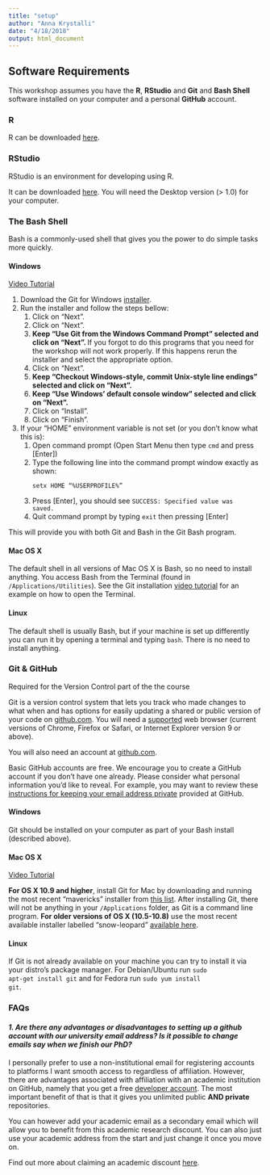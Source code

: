 ```yaml
---
title: "setup"
author: "Anna Krystalli"
date: "4/18/2018"
output: html_document
---
```


## Software Requirements

This workshop assumes you have the **R**, **RStudio** and **Git** and **Bash Shell** software installed on your computer and a personal **GitHub** account.

### R
R can be downloaded [here](https://cran.r-project.org/mirrors.html).

### RStudio
RStudio is an environment for developing using R.

It can be downloaded [here](https://www.rstudio.com/products/rstudio/download/).
You will need the Desktop version (> 1.0) for your computer.


### The Bash Shell

Bash is a commonly-used shell that gives you the power to do simple tasks more quickly.


<div class="row">
<div class="col-md-4">
<h4 id="shell-windows">Windows</h4>
<a href="https://www.youtube.com/watch?v=339AEqk9c-8">Video Tutorial</a>
<ol>
<li>Download the Git for Windows <a href="https://git-for-windows.github.io/">installer</a>.</li>
<li>Run the installer and follow the steps bellow:
<ol>
<li>Click on "Next".</li>
<!-- Select Components -->
<li>Click on "Next".</li>
<!-- Adjusting your PATH environment -->
<li>
<strong>
Keep "Use Git from the Windows Command Prompt" selected and click on "Next".
</strong>
If you forgot to do this programs that you need for the workshop will not work properly. If this happens rerun the installer and select the appropriate option.
</li>
<!-- Choosing the SSH executable -->
<li>Click on "Next".</li>
<!-- Configuring the line ending conversions -->
<li>
<strong>
Keep "Checkout Windows-style, commit Unix-style line endings" selected and click on "Next".
</strong>
</li>
<!-- Configuring the terminal emulator to use with Git Bash -->
<li>
<strong>
Keep "Use Windows' default console window" selected and click on "Next".
</strong>
</li>
<!-- Configuring experimental performance tweaks -->
<li>Click on "Install".</li>
<!-- Installing -->
<!-- Completing the Git Setup Wizard -->
<li>Click on "Finish".</li>
</ol>
</li>
<li>
If your "HOME" environment variable is not set (or you don't know what this is):
<ol>
<li>Open command prompt (Open Start Menu then type <code>cmd</code> and press [Enter])</li>
<li>
Type the following line into the command prompt window exactly as shown:
<p><code>setx HOME "%USERPROFILE%"</code></p>
</li>
<li>Press [Enter], you should see <code>SUCCESS: Specified value was saved.</code></li>
<li>Quit command prompt by typing <code>exit</code> then pressing [Enter]</li>
</ol>
</li>
</ol>
<p>This will provide you with both Git and Bash in the Git Bash program.</p>
</div>
<div class="col-md-4">
<h4 id="shell-macosx">Mac OS X</h4>
<p>
The default shell in all versions of Mac OS X is Bash, so no need to install anything.  You access Bash from the Terminal (found in <code>/Applications/Utilities</code>). See the Git installation <a href="https://www.youtube.com/watch?v=9LQhwETCdwY ">video tutorial</a> for an example on how to open the Terminal. 
</p>
</div>
<div class="col-md-4">
<h4 id="shell-linux">Linux</h4>
<p>The default shell is usually Bash, but if your machine is set up differently you can run it by opening a terminal and typing <code>bash</code>.  There is no need to install anything.
</p>
</div>
</div>



### Git & GitHub

Required for the Version Control part of the the course

Git is a version control system that lets you track who made changes to what when and has options for easily updating a shared or public version of your code on <a href="https://github.com/">github.com</a>. You will need a <a href="https://help.github.com/articles/supported-browsers/">supported</a> web browser (current versions of Chrome, Firefox or Safari, or Internet Explorer version 9 or above).

You will also need an account at [github.com](https://github.com/). 

Basic GitHub accounts are free. We encourage you to create a GitHub account if you don't have one already.
Please consider what personal information you'd like to reveal. For example, you may want to review these [instructions for keeping your email address private](https://help.github.com/articles/keeping-your-email-address-private/) provided at GitHub.


<div class="row">
<div class="col-md-4">
<h4 id="git-windows">Windows</h4>
<p>
Git should be installed on your computer as part of your Bash
install (described above).
</p>
</div>
<div class="col-md-4">
<h4 id="git-macosx">Mac OS X</h4>
<a href="https://www.youtube.com/watch?v=9LQhwETCdwY ">Video Tutorial</a>
<p>
<strong>For OS X 10.9 and higher</strong>, install Git for Mac
by downloading and running the most recent "mavericks" installer from
<a href="http://sourceforge.net/projects/git-osx-installer/files/">this list</a>.
After installing Git, there will not be anything in your <code>/Applications</code> folder,
as Git is a command line program.
<strong>For older versions of OS X (10.5-10.8)</strong> use the
most recent available installer labelled "snow-leopard"
<a href="http://sourceforge.net/projects/git-osx-installer/files/">available here</a>.
</p>
</div>
<div class="col-md-4">
<h4 id="git-linux">Linux</h4>
<p>
If Git is not already available on your machine you can try to
install it via your distro's package manager. For Debian/Ubuntu run
<code>sudo apt-get install git</code> and for Fedora run
<code>sudo yum install git</code>.
</p>
</div>




### FAQs

#### ***1. Are there any advantages or disadvantages to setting up a github account with our university email address? Is it possible to change emails say when we finish our PhD?***

I personally prefer to use a non-institutional email for registering accounts to platforms I want smooth access to regardless of affiliation. However, there are advantages associated with affiliation with an academic institution on GitHub, namely that you get a free [developer account](https://github.com/pricing). The most important benefit of that is that it gives you unlimited public **AND private** repositories.

You can however add your academic email as a secondary email which will allow you to benefit from this academic research discount. You can also just use your academic address from the start and just change it once you move on. 

Find out more about claiming an academic discount [here](https://help.github.com/articles/applying-for-an-academic-research-discount/).


